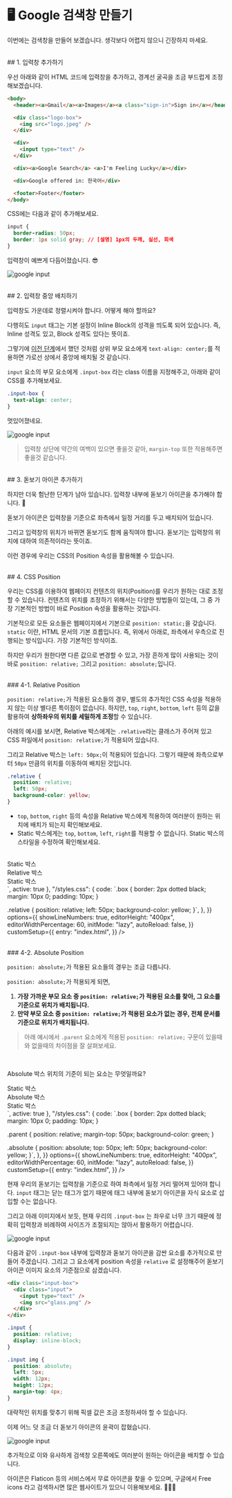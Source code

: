 
<br />

# 🖥 Google 검색창 만들기

이번에는 검색창을 만들어 보겠습니다. 생각보다 어렵지 않으니 긴장하지 마세요.

<br />
## 1. 입력창 추가하기

우선 아래와 같이 HTML 코드에 입력창을 추가하고, 경계선 굴곡을 조금 부드럽게 조정해보겠습니다.

```html copy showLineNumbers filename="index.html" {9}
<body>
  <header><a>Gmail</a><a>Images</a><a class="sign-in">Sign in</a></header>

  <div class="logo-box">
    <img src="logo.jpeg" />
  </div>

  <div>
    <input type="text" />
  </div>

  <div><a>Google Search</a> <a>I'm Feeling Lucky</a></div>

  <div>Google offered in: 한국어</div>

  <footer>Footer</footer>
</body>
```

CSS에는 다음과 같이 추가해보세요.

```css
input {
  border-radius: 50px;
  border: 1px solid gray; // [설명] 1px의 두께, 실선, 회색
}
```

입력창이 예쁘게 다듬어졌습니다. 😎

![google input](/images/posts/html-intro/input_01.png)

<br />
## 2. 입력창 중앙 배치하기

입력창도 가운데로 정렬시켜야 합니다. 어떻게 해야 할까요?

다행히도 `input` 태그는 기본 설정이 Inline Block의 성격을 띄도록 되어 있습니다. 즉, Inline 성격도 있고, Block 성격도 있다는 뜻이죠.

그렇기에 [이전 단계](../google-project-1/09-google-logo.mdx#3-1-가로선-상의-중앙에-배치하기)에서 했던 것처럼 상위 부모 요소에게 `text-align: center;`를 적용하면 가로선 상에서 중앙에 배치될 것 같습니다.

`input` 요소의 부모 요소에게 `.input-box` 라는 class 이름을 지정해주고, 아래와 같이 CSS를 추가해보세요.

```css
.input-box {
  text-align: center;
}
```

멋있어졌네요.

![google input](/images/posts/html-intro/input_02.png)

> 입력창 상단에 약간의 여백이 있으면 좋을것 같아, `margin-top` 또한 적용해주면 좋을것 같습니다.

<br />
## 3. 돋보기 아이콘 추가하기

하지만 더욱 험난한 단계가 남아 있습니다. 입력창 내부에 돋보기 아이콘을 추가해야 합니다. 😤

돋보기 아이콘은 입력창을 기준으로 좌측에서 일정 거리를 두고 배치되어 있습니다.

그리고 입력창의 위치가 바뀌면 돋보기도 함께 움직여야 합니다. 돋보기는 입력창의 위치에 대하여 의존적이라는 뜻이죠.

이런 경우에 우리는 CSS의 Position 속성을 활용해볼 수 있습니다.

<br />
## 4. CSS Position

우리는 CSS를 이용하여 웹페이지 컨텐츠의 위치(Position)를 우리가 원하는 대로 조정할 수 있습니다. 컨텐츠의 위치를 조정하기 위해서는 다양한 방법들이 있는데, 그 중 가장 기본적인 방법이 바로 Position 속성을 활용하는 것입니다.

기본적으로 모든 요소들은 웹페이지에서 기본으로 `position: static;`을 갖습니다. `static` 이란, HTML 문서의 기본 흐름입니다. 즉, 위에서 아래로, 좌측에서 우측으로 진행되는 방식입니다. 가장 기본적인 방식이죠.

하지만 우리가 원한다면 다른 값으로 변경할 수 있고, 가장 흔하게 많이 사용되는 것이 바로 `position: relative;` 그리고 `position: absolute;`입니다.

<br />
### 4-1. Relative Position

`position: relative;`가 적용된 요소들의 경우, 별도의 추가적인 CSS 속성을 적용하지 않는 이상 별다른 특이점이 없습니다. 하지만, `top`, `right`, `bottom`, `left` 등의 값을 활용하여 **상하좌우의 위치를 세밀하게 조정**할 수 있습니다.

아래의 예시를 보시면, Relative 박스에게는 `.relative`라는 클래스가 주어져 있고 CSS 파일에서 `position: relative;`가 적용되어 있습니다.

그리고 Relative 박스는 `left: 50px;`이 적용되어 있습니다. 그렇기 때문에 좌측으로부터 `50px` 만큼의 위치를 이동하여 배치된 것입니다.

```css filename="styles.css" {2-3}
.relative {
  position: relative;
  left: 50px;
  background-color: yellow;
}
```

- `top`, `bottom`, `right` 등의 속성을 Relative 박스에게 적용하여 여러분이 원하는 위치에 배치가 되는지 확인해보세요.
- Static 박스에게는 `top`, `bottom`, `left`, `right`를 적용할 수 없습니다. Static 박스의 스타일을 수정하여 확인해보세요.

<br/>
<Sandpack
  template="vanilla"
  theme={nightOwl}
  files={{
    "/index.html": {
      code: `<html lang="ko">
  <head>
    <title>🔰 바닐라코딩</title>
    <link rel="stylesheet" href="styles.css">
  </head>
  <body>
    <div class="box">Static 박스</div>
    <div class="box relative">Relative 박스</div>
    <div class="box">Static 박스</div>
  </body>
</html>`,
      active: true
    },
    "/styles.css": {
      code: `.box {
  border: 2px dotted black;
  margin: 10px 0;
  padding: 10px;
}

.relative {
position: relative;
left: 50px;
background-color: yellow;
}`,
},
}}
options={{
    showLineNumbers: true,
    editorHeight: "400px",
    editorWidthPercentage: 60,
    initMode: "lazy",
    autoReload: false,
  }}
customSetup={{
    entry: "index.html",
  }}
/>

<br />
### 4-2. Absolute Position

`position: absolute;`가 적용된 요소들의 경우는 조금 다릅니다.

`position: absolute;`가 적용되게 되면,

1. **가장 가까운 부모 요소 중 `position: relative;`가 적용된 요소를 찾아, 그 요소를 기준으로 위치가 배치됩니다.**
2. **만약 부모 요소 중 `position: relative;`가 적용된 요소가 없는 경우, 전체 문서를 기준으로 위치가 배치됩니다.**

> 아래 예시에서 `.parent` 요소에게 적용된 `position: relative;` 구문이 있을때와 없을때의 차이점을 잘 살펴보세요.

<br/>
<Sandpack
  template="vanilla"
  theme={nightOwl}
  files={{
    "/index.html": {
      code: `<html lang="ko">
  <head>
    <title>🔰 바닐라코딩</title>
    <link rel="stylesheet" href="styles.css">
  </head>
  <body>
    <p>Absolute 박스 위치의 기준이 되는 요소는 무엇일까요?</p>
    <div class="parent">
      <div class="box">Static 박스</div>
      <div class="box absolute">Absolute 박스</div>
      <div class="box">Static 박스</div>
    </div>
  </body>
</html>`,
      active: true
    },
    "/styles.css": {
      code: `.box {
  border: 2px dotted black;
  margin: 10px 0;
  padding: 10px;
}

.parent {
position: relative;
margin-top: 50px;
background-color: green;
}

.absolute {
position: absolute;
top: 50px;
left: 50px;
background-color: yellow;
}`,
},
}}
options={{
    showLineNumbers: true,
    editorHeight: "400px",
    editorWidthPercentage: 60,
    initMode: "lazy",
    autoReload: false,
  }}
customSetup={{
    entry: "index.html",
  }}
/>

현재 우리의 돋보기는 입력창을 기준으로 하여 좌측에서 일정 거리 떨어져 있어야 합니다. `input` 태그는 닫는 태그가 없기 때문에 태그 내부에 돋보기 아이콘을 자식 요소로 삽입할 수는 없습니다.

그리고 아래 이미지에서 보듯, 현재 우리의 `.input-box` 는 좌우로 너무 크기 때문에 정확히 입력창과 비례하여 사이즈가 조절되지는 않아서 활용하기 어렵습니다.

![google input](/images/posts/html-intro/input_03.png)

다음과 같이 `.input-box` 내부에 입력창과 돋보기 아이콘을 감싼 요소를 추가적으로 만들어 주겠습니다. 그리고 그 요소에게 position 속성을 `relative` 로 설정해주어 돋보기 아이콘 이미지 요소의 기준점으로 삼겠습니다.

```html filename="index.html" {2-5}
<div class="input-box">
  <div class="input">
    <input type="text" />
    <img src="glass.png" />
  </div>
</div>
```

```css filename="styles.css"
.input {
  position: relative;
  display: inline-block;
}

.input img {
  position: absolute;
  left: 5px;
  width: 12px;
  height: 12px;
  margin-top: 4px;
}
```

대략적인 위치를 맞추기 위해 픽셀 값은 조금 조정하셔야 할 수 있습니다.

이제 어느 덧 조금 더 돋보기 아이콘의 윤곽이 잡혔습니다.

![google input](/images/posts/html-intro/input_04.png)

추가적으로 이와 유사하게 검색창 오른쪽에도 여러분이 원하는 아이콘을 배치할 수 있습니다.

<Callout emoji="📌">
  아이콘은 Flaticon 등의 서비스에서 무료 아이콘을 찾을 수 있으며, 구글에서 Free
  icons 라고 검색하시면 많은 웹사이트가 있으니 이용해보세요. 💁🏻‍♂️
</Callout>

<br />
<br />
<br />
<Giscus
  repo="crwdu/lms-contents-js101"
  repoId="R_kgDOL2ikqQ"
  category="Q&A"
  categoryId="DIC_kwDOL2ikqc4CgSAu"
  mapping="pathname"
  reactionsEnabled="1"
  strict="1"
  emitMetadata="0"
  inputPosition="top"
  theme="preferred_color_scheme"
  lang="ko"
  loading="lazy"
/>
